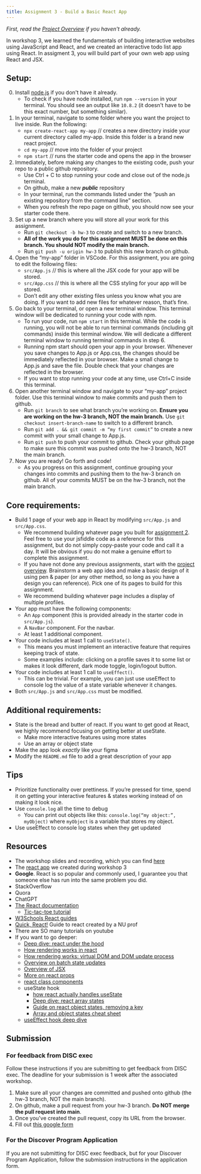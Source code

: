 ```yaml
---
title: Assignment 3 - Build a Basic React App
---
```


*First, read the [Project Overview](/content/assignments/project-overview) if you haven't already.*

In workshop 3, we learned the fundamentals of building interactive websites using JavaScript and React, and we created an interactive todo list app using React. In assigment 3, you will build part of your own web app using React and JSX.

## Setup:

0. Install [node.js](https://nodejs.org/en) if you don't have it already.
    - To check if you have node installed, run `npm --version` in your terminal. You should see an output like `10.8.2` (it doesn't have to be this exact number, but something similar).
1. In your terminal, navigate to some folder where you want the project to live inside. Run the following:
    - `npx create-react-app my-app` // creates a new directory inside your current directory called my-app. Inside this folder is a brand new react project.
    - `cd my-app` // move into the folder of your project
    - `npm start`  // runs the starter code and opens the app in the browser
2. Immediately, before making any changes to the existing code, push your repo to a public github repository.
    - Use Ctrl + C to stop running your code and close out of the node.js terminal.
    - On github, make a new ***public*** repository
    - In your terminal, run the commands listed under the “push an existing repository from the command line” section. 
    - When you refresh the repo page on github, you should now see your starter code there.
3. Set up a new branch where you will store all your work for this assignment. 
    - Run `git checkout -b hw-3` to create and switch to a new branch. 
    - **All of the work you do for this assignment MUST be done on this branch. You should NOT modify the main branch.**
    - Run  `git push -u origin hw-3` to publish this new branch on github.
4. Open the “my-app” folder in VSCode. For this assignment, you are going to edit the following files:
    - `src/App.js` // this is where all the JSX code for your app will be stored. 
    - `src/App.css` // this is where all the CSS styling for your app will be stored.
    - Don’t edit any other existing files unless you know what you are doing. If you want to add new files for whatever reason, that’s fine.
5. Go back to your terminal, or open a new terminal window. This terminal window will be dedicated to running your code with npm. 
    - To run your code, run `npm start` in this terminal. While the code is running, you will not be able to run terminal commands (including git commands) inside this terminal window. We will dedicate a different terminal window to running terminal commands in step 6.
    - Running npm start should open your app in your browser. Whenever you save changes to App.js or App.css, the changes should be immediately reflected in your browser. Make a small change to App.js and save the file. Double check that your changes are reflected in the browser.
    - If you want to stop running your code at any time, use Ctrl+C inside this terminal.
6. Open another terminal window and navigate to your “my-app” project folder. Use this terminal window to make commits and push them to github. 
    - Run `git branch` to see what branch you’re working on. **Ensure you are working on the hw-3 branch, NOT the main branch.** Use `git checkout insert-branch-name` to switch to a different branch.
    - Run `git add . && git commit -m “my first commit”` to create a new commit with your small change to App.js. 
    - Run `git push` to push your commit to github. Check your github page to make sure this commit was pushed onto the hw-3 branch, NOT the main branch.
7. Now you are ready! Go forth and code!
    - As you progress on this assignment, continue grouping your changes into commits and pushing them to the hw-3 branch on github. All of your commits MUST be on the hw-3 branch, not the main branch.

## Core requirements:
- Build 1 page of your web app in React by modifying `src/App.js` and `src/App.css`.
  - We recommend building whatever page you built for [assignment 2](/content/assignments/assignment-2). Feel free to use your jsfiddle code as a reference for this assignment, but do not simply copy-paste your code and call it a day. It will be obvious if you do not make a genuine effort to complete this assignment.
  - If you have not done any previous assignments, start with the [project overview](/content/assignments/project-overview). Brainstorm a web app idea and make a basic design of it using pen & paper (or any other method, so long as you have a design you can reference). Pick one of its pages to build for this assignment. 
  - We recommend building whatever page includes a display of multiple profiles.
- Your app must have the following components:
  - An `App` component (this is provided already in the starter code in `src/App.js`).
  - A `NavBar` component. For the navbar.
  - At least 1 additional component.
- Your code includes at least 1 call to `useState()`.
  - This means you must implement an interactive feature that requires keeping track of state.
  - Some examples include: clicking on a profile saves it to some list or makes it look different, dark mode toggle, login/logout button.
- Your code includes at least 1 call to `useEffect()`.
  - This can be trivial. For example, you can just use useEffect to console log the value of a state variable whenever it changes.
- Both `src/App.js` and `src/App.css` must be modified.

## Additional requirements:
- State is the bread and butter of react. If you want to get good at React, we highly recommend focusing on getting better at useState.
  - Make more interactive features using more states
  - Use an array or object state
- Make the app look *exactly* like your figma
- Modify the `README.md` file to add a great description of your app

## Tips
- Prioritize functionality over prettiness. If you’re pressed for time, spend it on getting your interactive features & states working instead of on making it look nice.
- Use `console.log` all the time to debug
  - You can print out objects like this: `console.log(“my object:”, myObject)` where `myObject` is a variable that stores my object.
- Use useEffect to console log states when they get updated

## Resources
- The workshop slides and recording, which you can find [here](/content/workshops/workshop-3)
- The [react app](https://github.com/DISC-NU/workshop-4-activites) we created during workshop 3
- **Google**. React is so popular and commonly used, I guarantee you that someone else has run into the same problem you did.
- StackOverflow
- Quora
- ChatGPT
- [The React documentation](https://legacy.reactjs.org/docs/getting-started.html)
  - [Tic-tac-toe tutorial](https://react.dev/learn/tutorial-tic-tac-toe)
- [W3Schools React guides](https://www.w3schools.com/react/)
- [Quick, React!](https://courses.cs.northwestern.edu/394/guides/quick-react.php) Guide to react created by a NU prof
- There are SO many tutorials on youtube
- If you want to go deeper:
  - [Deep dive: react under the hood](https://youtu.be/za2FZ8QCE18?si=3ZSTduCM1BMZtEEC)
  - [How rendering works in react](https://www.telerik.com/blogs/understand-how-rendering-works-react#:~:text=Rendering%20is%20React's%20process%20of,the%20UI%20need%20an%20update.)
  - [How rendering works: virtual DOM and DOM update process](https://medium.com/@itsanuragjoshi/mastering-react-understanding-real-dom-vs-virtual-dom-and-the-dom-update-process-78a233454ff8#:~:text=Understanding%20the%20Real%20DOM%2C%20Virtual,changes%20to%20the%20actual%20DOM.)
  - [Overview on batch state updates](https://www.linkedin.com/pulse/exploring-batching-react-18-optimizing-ui-updates-shudhanshu-raj#:~:text=Batching%2C%20introduced%20in%20React%2018,to%20perform%20the%20re%2Drender.)
  - [Overview of JSX](https://react.dev/learn/writing-markup-with-jsx)
  - [More on react props](https://builtin.com/articles/react-props)
  - [react class components](https://www.w3schools.com/react/react_class.asp)
  - useState hook
    - [how react actually handles useState](https://youtu.be/RAJD4KpX8LA?si=TbvxigEUNodEMDTo)
    - [Deep dive: react array states](https://www.dhiwise.com/post/react-append-to-state-array-understanding-immutability)
    - [Guide on react object states, removing a key](https://react.dev/learn/updating-objects-in-state)
    - [Array and object states cheat sheet](https://dev.to/andyrewlee/cheat-sheet-for-updating-objects-and-arrays-in-react-state-48np)
  - [useEffect hook deep dive](https://daveceddia.com/useeffect-hook-examples/)

## Submission

### For feedback from DISC exec
Follow these instructions if you are submitting to get feedback from DISC exec.
The deadline for your submission is 1 week after the associated workshop.

1. Make sure all your changes are committed and pushed onto github (the hw-3 branch, NOT the main branch).
2. On github, make a pull request from your hw-3 branch. **Do NOT merge the pull request into main**.
3. Once you've created the pull request, copy its URL from the browser.
4. Fill out [this google form](https://forms.gle/NBCkZQSBVscYbSFe7)

### For the Discover Program Application
If you are not submitting for DISC exec feedback, but for your Discover Program Application,
follow the submission instructions in the application form.